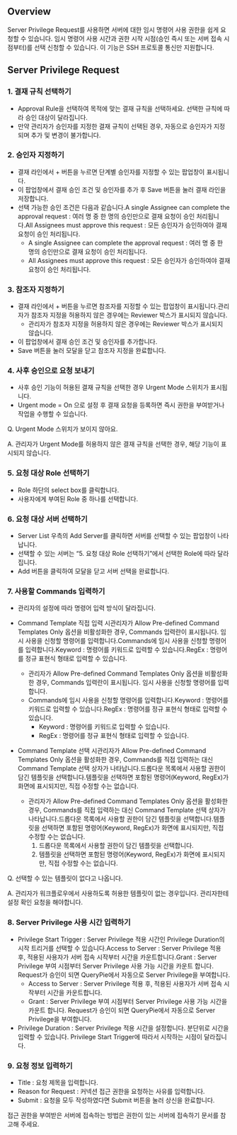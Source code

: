 ## Overview
Server Privilege Request를 사용하면 서버에 대한 임시 명령어 사용 권한을 쉽게 요청할 수 있습니다. 임시 명령어 사용 시간과 권한 시작 시점(승인 즉시 또는 서버 접속 시점부터)를 선택 신청할 수 있습니다. 이 기능은 SSH 프로토콜 통신만 지원합니다.

## Server Privilege Request
### 1. 결재 규칙 선택하기
* Approval Rule을 선택하여 목적에 맞는 결재 규칙을 선택하세요. 선택한 규칙에 따라 승인 대상이 달라집니다.
* 만약 관리자가 승인자를 지정한 결재 규칙이 선택된 경우, 자동으로 승인자가 지정되며 추가 및 변경이 불가합니다.

### 2. 승인자 지정하기
* 결재 라인에서 + 버튼을 누르면 단계별 승인자를 지정할 수 있는 팝업창이 표시됩니다.
* 이 팝업창에서 결재 승인 조건 및 승인자를 추가 후 Save 버튼을 눌러 결재 라인을 저장합니다.
* 선택 가능한 승인 조건은 다음과 같습니다.A single Assignee can complete the approval request : 여러 명 중 한 명의 승인만으로 결재 요청이 승인 처리됩니다.All Assignees must approve this request : 모든 승인자가 승인하여야 결재 요청이 승인 처리됩니다.
  * A single Assignee can complete the approval request : 여러 명 중 한 명의 승인만으로 결재 요청이 승인 처리됩니다.
  * All Assignees must approve this request : 모든 승인자가 승인하여야 결재 요청이 승인 처리됩니다.

### 3. 참조자 지정하기
* 결재 라인에서 + 버튼을 누르면 참조자를 지정할 수 있는 팝업창이 표시됩니다.관리자가 참조자 지정을 허용하지 않은 경우에는 Reviewer 박스가 표시되지 않습니다.
  * 관리자가 참조자 지정을 허용하지 않은 경우에는 Reviewer 박스가 표시되지 않습니다.
* 이 팝업창에서 결재 승인 조건 및 승인자를 추가합니다.
* Save 버튼을 눌러 모달을 닫고 참조자 지정을 완료합니다.

### 4. 사후 승인으로 요청 보내기
* 사후 승인 기능이 허용된 결재 규칙을 선택한 경우 Urgent Mode 스위치가 표시됩니다.
* Urgent mode = On 으로 설정 후 결재 요청을 등록하면 즉시 권한을 부여받거나 작업을 수행할 수 있습니다.

Q. Urgent Mode 스위치가 보이지 않아요.

A. 관리자가 Urgent Mode를 허용하지 않은 결재 규칙을 선택한 경우, 해당 기능이 표시되지 않습니다.

### 5. 요청 대상 Role 선택하기
* Role 하단의 select box를 클릭합니다.
* 사용자에게 부여된 Role 중 하나를 선택합니다.

### 6. 요청 대상 서버 선택하기
* Server List 우측의 Add Server를 클릭하면 서버를 선택할 수 있는 팝업창이 나타납니다.
* 선택할 수 있는 서버는 “5. 요청 대상 Role 선택하기”에서 선택한 Role에 따라 달라집니다.
* Add 버튼을 클릭하여 모달을 닫고 서버 선택을 완료합니다.

### 7. 사용할 Commands 입력하기
* 관리자의 설정에 따라 명령어 입력 방식이 달라집니다. 
* Command Template 직접 입력 시관리자가 Allow Pre-defined Command Templates Only 옵션을 비활성화한 경우, Commands 입력란이 표시됩니다. 임시 사용을 신청할 명령어를 입력합니다.Commands에 임시 사용을 신청할 명령어를 입력합니다.Keyword : 명령어를 키워드로 입력할 수 있습니다.RegEx : 명령어를 정규 표현식 형태로 입력할 수 있습니다.
  * 관리자가 Allow Pre-defined Command Templates Only 옵션을 비활성화한 경우, Commands 입력란이 표시됩니다. 임시 사용을 신청할 명령어를 입력합니다.
  * Commands에 임시 사용을 신청할 명령어를 입력합니다.Keyword : 명령어를 키워드로 입력할 수 있습니다.RegEx : 명령어를 정규 표현식 형태로 입력할 수 있습니다.
    * Keyword : 명령어를 키워드로 입력할 수 있습니다.
    * RegEx : 명령어를 정규 표현식 형태로 입력할 수 있습니다.

* Command Template 선택 시관리자가 Allow Pre-defined Command Templates Only 옵션을 활성화한 경우, Commands를 직접 입력하는 대신 Command Template 선택 상자가 나타납니다.드롭다운 목록에서 사용할 권한이 담긴 템플릿을 선택합니다.템플릿을 선택하면 포함된 명령어(Keyword, RegEx)가 화면에 표시되지만, 직접 수정할 수는 없습니다.
  * 관리자가 Allow Pre-defined Command Templates Only 옵션을 활성화한 경우, Commands를 직접 입력하는 대신 Command Template 선택 상자가 나타납니다.드롭다운 목록에서 사용할 권한이 담긴 템플릿을 선택합니다.템플릿을 선택하면 포함된 명령어(Keyword, RegEx)가 화면에 표시되지만, 직접 수정할 수는 없습니다.
    1. 드롭다운 목록에서 사용할 권한이 담긴 템플릿을 선택합니다.
    2. 템플릿을 선택하면 포함된 명령어(Keyword, RegEx)가 화면에 표시되지만, 직접 수정할 수는 없습니다.

Q. 선택할 수 있는 템플릿이 없다고 나옵니다.

A. 관리자가 워크플로우에서 사용하도록 허용한 템플릿이 없는 경우입니다. 관리자한테 설정 확인 요청을 해야합니다. 

### 8. Server Privilege 사용 시간 입력하기
* Privilege Start Trigger : Server Privilege 적용 시간인 Privilege Duration의 시작 트리거를 선택할 수 있습니다.Access to Server : Server Privilege 적용 후, 적용된 사용자가 서버 접속 시작부터 시간을 카운트합니다.Grant : Server Privilege 부여 시점부터 Server Privilege 사용 가능 시간을 카운트 합니다. Request가 승인이 되면 QueryPie에서 자동으로 Server Privilege을 부여합니다. 
  * Access to Server : Server Privilege 적용 후, 적용된 사용자가 서버 접속 시작부터 시간을 카운트합니다.
  * Grant : Server Privilege 부여 시점부터 Server Privilege 사용 가능 시간을 카운트 합니다. Request가 승인이 되면 QueryPie에서 자동으로 Server Privilege을 부여합니다. 
* Privilege Duration : Server Privilege 적용 시간을 설정합니다. 분단위로 시간을 입력할 수 있습니다. Privilege Start Trigger에 따라서 시작하는 시점이 달라집니다.

### 9. 요청 정보 입력하기
* Title : 요청 제목을 입력합니다.
* Reason for Request : 커넥션 접근 권한을 요청하는 사유를 입력합니다.
* Submit : 요청을 모두 작성하였다면 Submit 버튼을 눌러 상신을 완료합니다.

접근 권한을 부여받은 서버에 접속하는 방법은 권한이 있는 서버에 접속하기 문서를 참고해 주세요.
